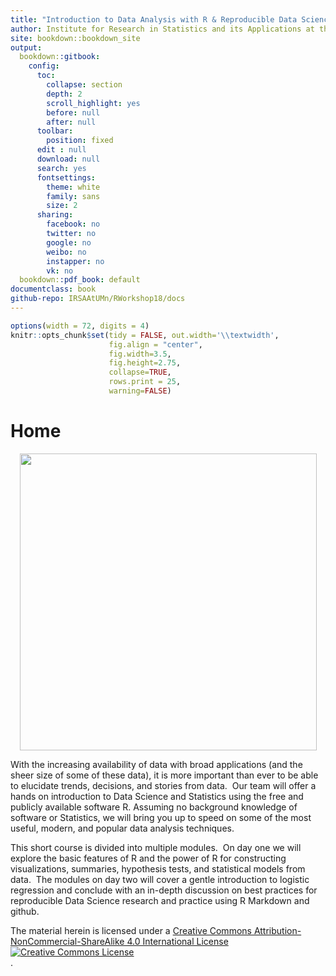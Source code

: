 ```yaml
--- 
title: "Introduction to Data Analysis with R & Reproducible Data Science"
author: Institute for Research in Statistics and its Applications at the University of Minnesota
site: bookdown::bookdown_site
output: 
  bookdown::gitbook:
    config:
      toc:
        collapse: section
        depth: 2
        scroll_highlight: yes
        before: null
        after: null
      toolbar:
        position: fixed
      edit : null
      download: null
      search: yes
      fontsettings:
        theme: white
        family: sans
        size: 2
      sharing:
        facebook: no
        twitter: no
        google: no
        weibo: no
        instapper: no
        vk: no  
  bookdown::pdf_book: default
documentclass: book
github-repo: IRSAAtUMn/RWorkshop18/docs
---
```


```r
options(width = 72, digits = 4)
knitr::opts_chunk$set(tidy = FALSE, out.width='\\textwidth',
                      fig.align = "center",
                      fig.width=3.5,
                      fig.height=2.75,
                      collapse=TRUE,
                      rows.print = 25,
                      warning=FALSE)
```


#  Home {-}





<center>
<div class="image">
<img src="images/data-transfer-vector.jpg" style="width: 475px"/>
</div>
</center>

With the increasing availability of data with broad applications (and the sheer size of some of these data), it is more important than ever to be able to elucidate trends, decisions, and stories from data.  Our team will offer a hands on introduction to Data Science and Statistics using the free and publicly available software R. Assuming no background knowledge of software or Statistics, we will bring you up to speed on some of the most useful, modern, and popular data analysis techniques.

This short course is divided into multiple modules.  On day one we will explore the basic features of R and the power of R for constructing visualizations, summaries, hypothesis tests, and statistical models from data.  The modules on day two will cover a gentle introduction to logistic regression and conclude with an in-depth discussion on best practices for reproducible Data Science research and practice using R Markdown and github.

The material herein is licensed under a <a rel="license" href="http://creativecommons.org/licenses/by-nc-sa/4.0/">Creative Commons Attribution-NonCommercial-ShareAlike 4.0 International License<br /><img alt="Creative Commons License" style="border-width:0" src="https://i.creativecommons.org/l/by-nc-sa/4.0/88x31.png" /></a><br /></a>.
<br>

